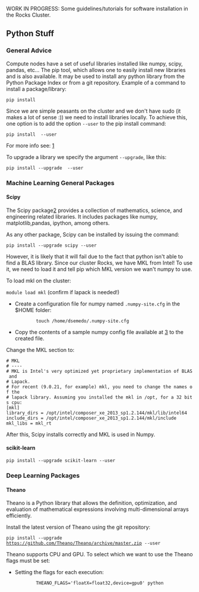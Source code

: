 WORK IN PROGRESS: Some guidelines/tutorials for software installation in the Rocks Cluster.

== Python Stuff ==

=== General Advice ===

Compute nodes have a set of useful libraries installed like numpy, scipy, pandas, etc...
The pip tool, which allows one to easily install new libraries and is also available. It may be used to install any python library from the Python Package Index or from a git repository.
Example of a command to install a package/library:

<code>pip install <package_name></code>
 
Since we are simple peasants on the cluster and we don't have sudo (it makes a lot of sense :)) we need to install libraries locally.
To achieve this, one option is to add the option <code>--user</code> to the pip install command:

<code>pip install <package_name> --user</code>

For more info see: [http://pip-python3.readthedocs.org/en/latest/user_guide.html#user-installs]

To upgrade a library we specify the argument <code>--upgrade</code>, like this:

<code>pip install --upgrade <package_name> --user</code>

=== Machine Learning General Packages ===


==== Scipy ====

The Scipy package[https://www.scipy.org/] provides a collection of mathematics, science, and engineering related libraries. It includes packages like numpy, matplotlib,pandas, ipython, among others. 

As any other package, Scipy can be installed by issuing the command:

<code>pip install --upgrade scipy --user</code>

However, it is likely that it will fail due to the fact that python isn't able to find a BLAS library. Since our cluster Rocks, we have MKL from Intel! To use it, we need to load it and tell pip which MKL version we wan't numpy to use.

To load mkl on the cluster:

<code>module load mkl</code> (confirm if lapack is needed!)



* Create a configuration file for numpy named <code>.numpy-site.cfg</code> in the $HOME folder:

:: <code>touch /home/dsemedo/.numpy-site.cfg</code>
* Copy the contents of a sample numpy config file available at [https://github.com/numpy/numpy/blob/master/site.cfg.example] to the created file.

Change the MKL section to:
 
 # MKL
 # ----
 # MKL is Intel's very optimized yet proprietary implementation of BLAS and
 # Lapack.
 # For recent (9.0.21, for example) mkl, you need to change the names of the
 # lapack library. Assuming you installed the mkl in /opt, for a 32 bits cpu:
 [mkl]
 library_dirs = /opt/intel/composer_xe_2013_sp1.2.144/mkl/lib/intel64 
 include_dirs = /opt/intel/composer_xe_2013_sp1.2.144/mkl/include
 mkl_libs = mkl_rt


After this, Scipy installs correctly and MKL is used in Numpy.



==== scikit-learn ====

<code>pip install --upgrade scikit-learn --user</code>

=== Deep Learning Packages ===

==== Theano ====

Theano is a Python library that allows the definition, optimization, and evaluation of mathematical expressions involving multi-dimensional arrays efficiently. 

Install the latest version of Theano using the git repository:

<code>pip install --upgrade https://github.com/Theano/Theano/archive/master.zip --user</code>

Theano supports CPU and GPU. To select which we want to use the Theano flags must be set:

* Setting the flags for each execution:
::<code>THEANO_FLAGS='floatX=float32,device=gpu0'  python <script>.py</code>

* Alternatively we can create a config file:
::<code>echo -e "[global]\nfloatX=float32\ndevice = gpu0\n" > ~/.theanorc</code>
:With this config, Theano will attempt to use the GPU for computations. If it fails to find a GPU, it will fallback to the CPU.


Additionally, we want Theano to also use MKL:

* Modify Theano config file by adding:
 [blas]
 ldflags = -L/opt/intel/composer_xe_2013_sp1.2.144/mkl/lib/intel64 -L/opt/intel/composer_xe_2013_sp1.2.144/compiler/lib/intel64 -lmkl_gf_lp64 -lmkl_intel_lp64 -lmkl_intel_thread -lmkl_gnu_thread -lmkl_core -lmkl_vml_avx -lmkl_def -ldl -lpthread -lm -lmkl_rt -liomp5

For more info about Theano flags see[http://deeplearning.net/software/theano/library/config.html].

==== Lasagne ====

Lasagne is a lightweight library to build and train neural networks in Theano.
It depends on Theano, therefore it must be installed first. To install Lasagne:

<code>pip install --upgrade https://github.com/Lasagne/Lasagne/archive/master.zip --user</code>

Lasagne documentation: [http://lasagne.readthedocs.org/en/latest/index.html]



==== Keras ====

"Keras is a minimalist, highly modular neural networks library, written in Python and capable of running on top of either TensorFlow or Theano. It was developed with a focus on enabling fast experimentation. Being able to go from idea to result with the least possible delay is key to doing good research."

Dependencies:

* cv2 -> <code>pip install cv2 --user</code>


<code>pip install git+git://github.com/Theano/Theano.git --user</code>


Keras Documentation: [http://keras.io/]

=== Computer Vision Packages ===

==== scikit-image ====

<code>pip install --upgrade scikit-image --user</code>


== FFmpeg ==

Steps for installing FFmpeg [https://ffmpeg.org/download.html link].

Follow this tutorial: [https://trac.ffmpeg.org/wiki/CompilationGuide/Ubuntu Link]. The instructions below introduce some modifications required for correct compilation on the Rocks cluster and for enabling linkage with OpenCV, thus they should be taken into account.
To link later with OpenCV it is important to compile all ffmpeg dependencies as shared libraries. This is usually accomplished by passing the option '--enable-shared' and '--enable-pic' to the configure script. If you get any error when compiling any of the dependencies saying that a specific flag is not recognized (e.g. --enable-pic) just remove it from the command.

Configure command to compile YASM:
 $ ./configure --prefix="$HOME/<build folder>" --bindir="$HOME/<bins folder>" --enable-pic --enable-shared

Configure command to compile x264:

 $ PATH="$HOME/<bins folder>:$PATH" ./configure --prefix="$HOME/<build folder>" --bindir="$HOME/<bins folder>" --enable-static --disable-opencl --enable-pic --enable-shared

Configure command to compile x265:
 $ PATH="$HOME/<bins folder>:$PATH" cmake -G "Unix Makefiles" -DCMAKE_INSTALL_PREFIX="$HOME/<build folder>"  -DENABLE_SHARED:bool=on ../../source

Configure command to compile libfdk-aac:
 $ ./configure --prefix="$HOME/<build folder>" --enable-shared --enable-pic

Configure command to compile libmp3lame:
 $ LIBS=-ltinfo ./configure --prefix="$HOME/<build folder>" --enable-nasm --enable-shared --enable-pic

Configure command to compile libopus:
 $ ./configure https://github.com/libass/libass/releases/download/0.13.4/libass-0.13.4.tar.gz --enable-shared --enable-pic


The configure of FFmpeg will complain about libass. Then libass will complain fribidi and freetype2. Download, compile and install fribidi and then libass libraries. Remember to set the --prefix of every library to the build folder. For freetype2, we only need to export to PKG_CONFIG_PATH variable the freetype2.pc file:
 $ export PKG_CONFIG_PATH=/usr/lib64/pkgconfig/:$PKG_CONFIG_PATH
Pass the flag '--disable-require-system-font-provider' to the libass configure command.

Then it will complain about libtheora [https://www.theora.org/downloads/ link]. Download libtheora from the provided link. When compiling libtheora take into account the dependencies mentioned in the website and compile it as shared library.







Configure command to compile FFmpeg:
 $ PATH="$HOME/bin:$PATH" PKG_CONFIG_PATH="$HOME/<build folder>/lib/pkgconfig/":$PKG_CONFIG_PATH ./configure   --prefix="$HOME/<build folder>"   --pkg-config-flags="--static"   --extra-cflags="-I$HOME/<build folder>/include"   --extra-ldflags="-L$HOME/<build folder>/lib"   --bindir="$HOME/<bins folder>"   --enable-gpl   --enable-libass   --enable-libfdk-aac   --enable-libfreetype   --enable-libmp3lame   --enable-libopus   --enable-libtheora   --enable-libvorbis   --enable-libvpx   --enable-libx264   --enable-libx265 --enable-nonfree --enable-avresample --enable-shared

== OpenCV ==

Steps for installing OpenCV 3.1.0 with extra modules (OpenCV contrib). OpenCV will be compiled with support for OpenCL, FFmpeg, Python 2.7 and 3.5 (both from anaconda).

Downloading OpenCV: [http://opencv.org/downloads.html]

Extra modules must be downloaded from git.

 $ git clone https://github.com/Itseez/opencv_contrib


From now on, let <opencv_contrib_dir> be the the downloaded opencv_contrib folder.

Load necessary modules:
 $ module load cmake gnutools python eigen hdf5 mvapich2_eth
Make sure module cuda and mkl are not loaded.

GCC must know where the file mpi.h is. When the mvapich2_eth module is loaded the environment variable CPATH is not updated.
Update the CPATH variable:
 $ export CPATH=/opt/mvapich2/gnu/eth/include/:$CPATH

Compiling OpenCV:
 $ cd <opencv_source>
 $ mkdir build && cd "$_"
 $ CXXFLAGS=-D__STDC_CONSTANT_MACROS:$CXXFLAGS cmake -D CMAKE_BUILD_TYPE=RELEASE -D CMAKE_INSTALL_PREFIX=$HOME/<build folder> -D INSTALL_C_EXAMPLES=OFF -D INSTALL_PYTHON_EXAMPLES=ON -D OPENCV_EXTRA_MODULES_PATH=/home/dsemedo/libs/opencv_contrib/modules -D BUILD_EXAMPLES=ON -D WITH_OPENCL=ON -D BUILD_opencv_python3=ON -D PYTHON3_LIBRARY=/share/apps/anaconda3/lib/libpython3.5m.so.1.0 PYTHON3_INCLUDE_DIR=/share/apps/anaconda3/include/python3.5m/  -D PYTHON3_NUMPY_INCLUDE_DIRS=/share/apps/anaconda3/lib/python3.5/site-packages/numpy/core/include -D PYTHON3_EXECUTABLE=/share/apps/anaconda3/bin/python3.5 -D PYTHON_DEFAULT_EXECUTABLE=/share/apps/anaconda3/bin/python3.5 -D WITH_EIGEN=ON -D WITH_TBB=ON -D EIGEN_INCLUDE_PATH=/opt/eigen/include/  -DGLOG_INCLUDE_DIRS=/home/dsemedo/installed_libs/include/ -DGFLAGS_INCLUDE_DIRS=/home/dsemedo/installed_libs/include/ -DGLOG_LIBRARIES=/home/dsemedo/installed_libs/lib/ -DGFLAGS_LIBRARIES=/home/dsemedo/installed_libs/lib/ -DBUILD_opencv_dnn=False BUILD_opencv_python2=True -D PYTHON_LIBRARY=/share/apps/anaconda2/lib/libpython2.7.so -D PYTHON_INCLUDE_DIR=/share/apps/anaconda2/include/python2.7 -D PYTHON2_NUMPY_INCLUDE_DIRS=/share/apps/anaconda2/lib/python2.7/site-packages/numpy/core/include -D PYTHON_EXECUTABLE=/share/apps/anaconda2/bin/python2.7 -DWITH_FFMPEG=ON -DBUILD_SHARED_LIBS=ON .. 
 $ make -j12
 $ make install

So, why do we need to set all these variables in cmake? We have to specify manually where are the python interpreter, default executable, numpy includes, library and include dirs (for python 2.7 and 3), where the opencv_contrib modules are, where glog, gflags and eigen libraries are. The flag added to CXXFLAG is to avoid undefined macros when compiling a small ffmpeg example.   

==== Adding support for FFmpeg ====

Assuming that FFmpeg was compiled previously and the build directory is <ffmpeg_build>, the following environment variables must be set:

 export LD_LIBRARY_PATH=<ffmpeg_build>/lib/:$LD_LIBRARY_PATH
 export PKG_CONFIG_PATH=$PKG_CONFIG_PATH:<ffmpeg_build>/lib/pkgconfig
 export PKG_CONFIG_LIBDIR=$PKG_CONFIG_LIBDIR:<ffmpeg_build>/lib/
 export PATH=<ffmpeg_bin dir>:$PATH


Now, cmake should be able to find FFmpeg through pkg-config tool.

NOTE: FFmpeg must be compiled with the following options: <code>--enable-nonfree --enable-pic --enable-shared</code>


==== Final Steps to correctly setup Python/Anaconda ====

Now we've compiled both Python 2.7 and 3.5 OpenCV modules. If you are only interested in using one of the Python versions just export the OpenCV python module path to the PYTHONPATH variable:
 # Add this line to ~/.bashrc to set this automatically for every shell session
 export PYTHONPATH=$HOME/<opencv_build>/lib/python2.7(3.5)/site-packages:$PYTHONPATH

To be able to use OpenCV in both Python versions without conflicts we cannot use the PYTHONPATH solution.
The Python OpenCV modules are located in:
 $HOME/<opencv_build>/lib/python2.7/site-packages
 $HOME/<opencv_build>/lib/python3.5/site-packages

From this point I'll leave to you the decision for which solution to take.

Solution 1: Add the path to python sys.path
 $ python 
 $ > import sys 
 $ > sys.path.append('$HOME/<opencv_build>/lib/python2.7(3.5)/site-packages')
 
Solution 2 (more elegant): Add additional site-packages folders, namely, the ones created during OpenCV build.

 $ mkdir -p $HOME/.local/lib/python2.7/site-packages/
 $ mkdir -p $HOME/.local/lib/python3.5/site-packages/
 $ echo "$HOME/<opencv_build>/lib/python2.7/site-packages" > $HOME/.local/lib/python2.7/site-packages/usrlocal.pth 
 $ echo "$HOME/<opencv_build>/lib/python3.5/site-packages" > $HOME/.local/lib/python3.5/site-packages/usrlocal.pth

Then make sure that user site packages are enabled:
 $ unset PYTHONNOUSERSITE

We've created two files usrlocal.pth each containing the path of the respective OpenCV module python version. By default, now Python will now inspect this folders when searching for modules.
To confirm this:
 $ python
 $ > import sys
 $ > sys.path

Open CV Python directory should be listed in the last command.



To check if it installed correctly:
 $ python
 >>> import cv2

If the import succeeds then Python-OpenCV is installed.



=== Common Problems ===

==== IPPICV hash mismatch ====

While creating the makefile for compilation, the lib ippicv will be automatically downloaded. However, the md5sum of the downloaded file will not match the hardcoded hash on the cmake.

Instead of changing cmake we can manually download the file. Download URL: [https://raw.githubusercontent.com/Itseez/opencv_3rdparty/81a676001ca8075ada498583e4166079e5744668/ippicv/ippicv_linux_20151201.tgz]
Steps:

 $ mkdir <opencv_source>/3rdparty/ippicv/downloads/linux-808b791a6eac9ed78d32a7666804320e && cd "$_"
 $ wget https://raw.githubusercontent.com/Itseez/opencv_3rdparty/81a676001ca8075ada498583e4166079e5744668/ippicv/ippicv_linux_20151201.tgz
 $ cd ../../ && mkdir unpack && cd "$_"
 $ cp ../downloads/linux-808b791a6eac9ed78d32a7666804320e/ippicv_linux_20151201.tgz .
 $ tar zxvf ippicv_linux_20151201.tgz

Alternatively, one can pass the option <code>-D WITH_IPP=OFF</code> to the cmake call to compile without the IPPICV lib.



== Caffe ==

Steps for installing the Caffe [http://caffe.berkeleyvision.org/installation.html]. Caffe is a deep learning framework made with expression, speed, and modularity in mind.

Caffe has the following dependencies:

* Cuda Toolkit and cuDNN (For GPU mode)
* OpenCV (optional but recommended)
* BLAS ( ATLAS, MKL, or OpenBLAS)
* Boost >= 1.55
* protobuf, glog, gflags, hdf5

Recently (checked on 27-09-16) caffe compilation files structure changed. These notes have been updated to cope with the new compilation files. Furthermore, instructions for compiling with cmake (which should be easier) were added.

Load necessary modules:
 $ module load cmake gnutools mkl python eigen hdf5 boost mvapich2_eth


First of all, in order to make sure that Make/CMake use the correct compiler set the following environment variables on your current shell session:

 $ export CC=/opt/gnu/gcc/bin/gcc
 $ export CXX=/opt/gnu/gcc/bin/g++

=== Installing missing dependencies ===

==== glog ====

Glog is available on git:

 $ git clone git@github.com:google/glog.git
 $ cd glog

The automake version on the cluster is different from the one that glog is expecting. To fix this:
 $ rm test-driver
 $ ln -s /opt/gnu/share/automake-1.15/test-driver test-driver

The configure has the aclocal tool version hardcoded aswell (version 1.14). In the rocks cluster the version 1.15 is available.
To fix this open the configure file and change the line:
 am__api_version='1.14'
to
 am__api_version='1.15'


Compiling glog:

 $ mkdir build && cd "$_"
 $ export CXXFLAGS="-fPIC" &&  cmake -DCMAKE_INSTALL_PREFIX=<install-folder> ..
 $ make VERBOSE=1
 $ make
 $ make install


==== gflags ====

Gflags is available on git:

 $ git clone git@github.com:gflags/gflags.git
 $ cd gflags


Compiling gflags:

 $ mkdir build && cd "$_"
 $ export CXXFLAGS="-fPIC" && cmake -DCMAKE_INSTALL_PREFIX=<install-folder> ..
 $ make
 $ make install

Make sure that the install-folder is on your PATH and LD_LIBRARY_PATH variables.


==== leveldb ====

Leveldb is available on git:

 $ git clone git@github.com:google/leveldb.git
 $ cd leveldb
 $ make
 $ cp --preserve=links libleveldb.* <install-folder>/lib
 $ cp -r include/leveldb <install-folder>/include/
 $ cp --preserve=links out-shared/libleveldb.so* ~/installed_libs/lib/


==== lmdb ====

Lmdb is available on git and through pip:

 $ pip install lmdb --user
 $ git clone https://github.com/LMDB/lmdb
 $ cd lmdb/libraries/liblmdb/

Open the Makefile and find the line <code>prefix  = /usr/local</code>. Change path to your install folder.

 $ make
 $ make install

==== protobuf ====

Lmdb is available on git and through pip:

 $ git clone https://github.com/google/protobuf.git
 $ cd protobuf

Compiling:

 $ ./configure --prefix=<install_folder>
 $ make
 $ make check
 $ make install



=== Compiling ===

Caffe is available on git:

 $ git clone git@github.com:BVLC/caffe.git
 $ cd caffe
 $ cp Makefile.config.example Makefile.config

All the options for compiling Caffe are available in the file Makefile.config. We can make the following changes:

* Use cuDNN on the machine that has an NVIDIA card: Uncomment USE_CUDNN line.
* If we have OpenCV version >= 3: Uncomment OPENCV_VERSION := 3.
* Change CUDA dir to /opt/cuda (In a machine with NVIDIA card)
* Use MKL: set BLAS := mkl
* BLAS_INCLUDE := /opt/intel/composer_xe_2013_sp1.2.144/mkl/include
* BLAS_LIB := /opt/intel/composer_xe_2013_sp1.2.144/mkl/lib/intel64
* PYTHON_INCLUDE := /opt/python/include/python2.7 \
        /opt/python/lib/python2.7/site-packages/numpy/core/include
* PYTHON_LIB := /opt/python/lib/
* Add include and lib  gflags and glogs folders to INCLUDE_DIRS and LIBRARY_DIRS.
* Add include and lib opencv folders to INCLUDE_DIRS and LIBRARY_DIRS.
* Add hdf5 path:
** Add /opt/hdf5/gnu/mvapich2_eth/include to INCLUDE_DIRS
** Add /opt/hdf5/gnu/mvapich2_eth/lib to LIBRARY_DIRS
* Add boost libraries path:
** Add /opt/boost/gnu/mvapich2_eth/include to INCLUDE_DIRS
** Add /opt/boost/gnu/mvapich2_eth/lib to LIBRARY_DIRS
* Add /usr/lib64 to LIBRARY_DIRS
* Add MPI path:
** Add /opt/mvapich2/gnu/eth/include to INCLUDE_DIRS
** Add /opt/mvapich2/gnu/eth/bin to LIBRARY_DIRS


The result should something like:

 INCLUDE_DIRS := $(PYTHON_INCLUDE) /usr/local/include /home/dsemedo/installed_libs/include /home/dsemedo/opencv_build/include /opt/hdf5/gnu/mvapich2_eth/include /opt/boost/gnu/mvapich2_eth/include
 LIBRARY_DIRS := $(PYTHON_LIB) /usr/local/lib /usr/lib /home/dsemedo/installed_libs/lib /home/dsemedo/opencv_build/lib /opt/hdf5/gnu/mvapich2_eth/lib /opt/boost/gnu/mvapich2_eth/lib /usr/lib64



Compile steps:

 $ make
 $ make install
 $ make test
 $ make runtest

Compiling python wrappers:
 $ make pycaffe

Add <caffe_folder>/python to the PYTHONPATH environment variable.
To verify that it installed correctly:
 $ python
 >>> import caffe


=== Compiling with CMake ===
With cmake it is easier to specify which libraries (i.e. which library files) we want to use for compilation. This is crucial to avoid problems related to linking with different library versions.

Steps:
 $ mkdir <caffe_folder>/build
 $ cmake -D CMAKE_INSTALL_PREFIX=<install_folder> -D CMAKE_PREFIX_PATH=/home/dsemedo/opencv_build -D GFLAGS_LIBRARY=/home/dsemedo/installed_libs/lib/libgflags.a -D GFLAGS_INCLUDE_DIR=/home/dsemedo/installed_libs/include -D GLOG_LIBRARY=/home/dsemedo/installed_libs/lib/libglog.a -D GLOG_INCLUDE_DIR=/home/dsemedo/installed_libs/include -D LMDB_LIBRARIES=/home/dsemedo/installed_libs/lib -D LMDB_INCLUDE_DIR=/home/dsemedo/installed_libs/include -D LevelDB_LIBRARY=/home/dsemedo/installed_libs/lib/libleveldb.so -D LevelDB_INCLUDE=/home/dsemedo/installed_libs/include -D Snappy_LIBRARIES=/home/dsemedo/installed_libs/lib/libsnappy.so -D Snappy_INCLUDE_DIR=/home/dsemedo/installed_libs/include -D BLAS=mkl -DPYTHON_LIBRARY=/opt/python/lib/libpython2.7.so -D NUMPY_INCLUDE_DIR=/opt/python/lib/python2.7/site-packages/numpy/core/include -D LMDB_LIBRARIES=/home/dsemedo/installed_libs/lib/liblmdb.so -D LMDB_INCLUDE_DIR=/home/dsemedo/installed_libs/include -D PROTOBUF_LIBRARY=/home/dsemedo/installed_libs/lib/libprotobuf.so -D PROTOBUF_PROTOC_EXECUTABLE=/home/dsemedo/installed_libs/bin/protoc  ..
 $ make all -j 12
 $ make install
 $ make runtest

The second command is huge and looks very complicated, however, it is only specifying manually which library version we want to use. The CMAKE_INSTALL_PREFIX sets the path installation folder and should be defined.
To adapt this command, just change the libraries location and include dirs paths and set the installation path.


As with make, in order to get pycaffe working, add <install_folder>/python to the PYTHONPATH environment variable.
To verify that it installed correctly:
 $ python
 >>> import caffe

==== Possible problems ====

Make was not finding the libsnappy.so so I did the following to solve the problem:
 ln -s /usr/lib64/libsnappy.so.1 ~/installed_libs/lib/libsnappy.so

Make failed due to a missing symbol from the libboost_python.so. Probably the Boost library version available in the cluster was compiled with another python version. I compiled boost into a local folder and used that version.


== Boost ==

The Boost library can be downloaded here: [http://www.boost.org/]. 
After downloading, extract it to some folder.

To correctly build the Python boost library using Anaconda some configuration steps are required.
Copy the file <code><boost_folder>/tools/build/example/user-config.jam</code> to your Home folder.
Modify the last line as follows:
 using python : 3.5 : /share/apps/anaconda3/bin/python3.5 : /share/apps/anaconda3/include/python3.5m : /share/apps/anaconda3/lib ;

Now boost bootstrap script should identify the correct python. For Python 2.7 modify the paths accordingly.

Compiling boost with support for python 3.5 (Just update the paths and version for python 2.7):
 $ cd <boost_folder>
 $ ./bootstrap.sh --prefix=<install_folder> 
 $ ./b2 install  --prefix=<install_folder> --enable-unicode=ucs4 -j12

Add the <code><install_folder>/lib</code> and <code><install_folder>/include</code> to your PATH.

== VLFeat ==

The VLFeat open source library implements popular computer vision algorithms specializing in image understanding and local features extraction and matching. Algorithms include Fisher Vector, VLAD, SIFT, MSER, k-means, hierarchical k-means, agglomerative information bottleneck, SLIC superpixels, quick shift superpixels, large scale SVM training, and many others. It is written in C for efficiency and compatibility, with interfaces in MATLAB for ease of use, and detailed documentation throughout. It supports Windows, Mac OS X, and Linux.


Installing VLFeat w/ Python wrapper:
 $ git clone https://github.com/mmmikael/vlfeat.git
 $ module load gnutools

The Makefile provided does not compile due to the fact that pthread library is missing.

For linux installation x86/x64 operation systems edit the Makefile and go to the line "# Linux-64". Add "-lpthread" to the CFLAGS line. It should look like this:
   # Linux-64
   ifeq ($(ARCH),a64)
   LDFLAGS += -lm -lpthread -Wl,--rpath,\$$ORIGIN
Then just run make:
 $ make

Now VLFeat is compiled. To make the Python wrapper work, add the path of the python folder to the PYTHONPATH system variable:
 $ export PYTHONPATH="<something>/vlfeat/python":$PYTHONPATH

NOTE: It needs the PIL python library